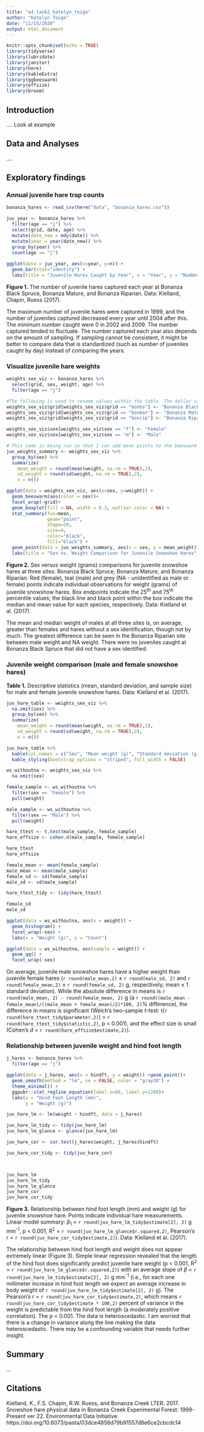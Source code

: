 ```yaml
---
title: "a4_task2_katelyn_toigo"
author: "Katelyn Toigo"
date: "11/15/2020"
output: html_document
---
```


```r
knitr::opts_chunk$set(echo = TRUE)
library(tidyverse)
library(lubridate)
library(janitor)
library(here)
library(kableExtra)
library(ggbeeswarm)
library(effsize)
library(broom)
```

## Introduction

.... Look at example

## Data and Analyses

....

## Exploratory findings
### Annual juvenile hare trap counts

```r
bonanza_hares <- read_csv(here("data", "bonanza_hares.csv"))
```

```r
juv_year <- bonanza_hares %>% 
  filter(age == "j") %>% 
  select(grid, date, age) %>% 
  mutate(date_new = mdy(date)) %>% 
  mutate(year = year(date_new)) %>% 
  group_by(year) %>% 
  count(age == "j")
  
ggplot(data = juv_year, aes(x=year, y=n)) +
  geom_bar(stat="identity") +
  labs(title = "Juvenile Hares Caught by Year", x = "Year", y = "Number of Juveniles")
```

**Figure 1.** The number of juvenile hares captured each year at Bonanza Black Spruce, Bonanza Mature, and Bonanza Riparian. Data: Kielland, Chapin, Ruess (2017).

The maximum number of juvenile hares were captured in 1999, and the number of juveniles captured decreased every year until 2004 after this. The minimum number caught were 0 in 2002 and 2009. The number captured tended to fluctuate.  The number captured each year also depends on the amount of sampling. If sampling cannot be consistent, it might be better to compare data that is standardized (such as number of juveniles caught by day) instead of comparing the years. 


### Visualize juvenile hare weights

```r
weights_sex_viz <- bonanza_hares %>% 
  select(grid, sex, weight, age) %>% 
  filter(age == "j")

#The following is used to rename values within the table. The dollar sign tells it to go to a specific column.
weights_sex_viz$grid[weights_sex_viz$grid == "bonbs"] <- "Bonanza Black Spruce"
weights_sex_viz$grid[weights_sex_viz$grid == "bonmat"] <- "Bonanza Mature"
weights_sex_viz$grid[weights_sex_viz$grid == "bonrip"] <- "Bonanza Riparian"

weights_sex_viz$sex[weights_sex_viz$sex == "f"] <- "Female"
weights_sex_viz$sex[weights_sex_viz$sex == "m"] <- "Male"
```


```r
# This code is being run so that I can add mean points to the beeswarm graph.
juv_weights_summary <- weights_sex_viz %>% 
  group_by(sex) %>% 
  summarize(
    mean_weight = round(mean(weight, na.rm = TRUE),2),
    sd_weight = round(sd(weight, na.rm = TRUE),2),
    n = n())
```



```r
ggplot(data = weights_sex_viz, aes(x=sex, y=weight)) + 
  geom_beeswarm(aes(color = sex))+
  facet_wrap(~grid)+
  geom_boxplot(fill = NA, width = 0.3, outlier.color = NA) +
  stat_summary(fun=mean, 
               geom="point", 
               shape=20, 
               size=4, 
               color="black", 
               fill="black") +
  geom_point(data = juv_weights_summary, aes(x = sex, y = mean_weight))+
  labs(title = "Sex vs. Weight Comparison for Juvenile Snowshoe Hares", x="Sex", y="Weight (grams)")
```

**Figure 2.** Sex versus weight (grams) comparisons for juvenile snowshoe hares at three sites: Bonanza Black Spruce, Bonanza Mature, and Bonanza Riparian. Red (female), teal (male) and grey (NA - unidentified as male or female) points indicate individual observations for weight (grams) of juvenile snowshow hares. Box endpoints indicate the 25^th^ and 75^th^ percentile values; the black line and black point within the box indicate the median and mean value for each species, respectively. Data: Kielland et al. (2017).  

The mean and median weight of males at all three sites is, on average, greater than females and hares without a sex identification, though not by much.  The greatest difference can be seen in the Bonanza Riparian site between male weight and NA weight.  There were no juveniles caught at Bonanza Black Spruce that did not have a sex identified.


### Juvenile weight comparison (male and female snowshoe hares)

**Table 1.** Descriptive statistics (mean, standard deviation, and sample size) for male and female juvenile snowshoe hares. Data: Kielland et al. (2017).

```r
juv_hare_table <- weights_sex_viz %>% 
  na.omit(sex) %>% 
  group_by(sex) %>% 
  summarize(
    mean_weight = round(mean(weight, na.rm = TRUE),2),
    sd_weight = round(sd(weight, na.rm = TRUE),2),
    n = n())

juv_hare_table %>% 
  kable(col.names = c("Sex", "Mean weight (g)", "Standard deviation (g)", "Sample size")) %>% 
  kable_styling(bootstrap_options = "striped", full_width = FALSE)
```


```r
ws_withoutna <- weights_sex_viz %>% 
  na.omit(sex)

female_sample <- ws_withoutna %>% 
  filter(sex == "Female") %>% 
  pull(weight)

male_sample <- ws_withoutna %>% 
  filter(sex == "Male") %>% 
  pull(weight)
```

```r
hare_ttest <- t.test(male_sample, female_sample)
hare_effsize <- cohen.d(male_sample, female_sample)

hare_ttest
hare_effsize
```

```r
female_mean <- mean(female_sample)
male_mean <- mean(male_sample)
female_sd <- sd(female_sample)
male_sd <- sd(male_sample)

hare_ttest_tidy <- tidy(hare_ttest)

female_sd
male_sd
```


```r
ggplot(data = ws_withoutna, aes(x = weight)) +
  geom_histogram() +
  facet_wrap(~sex) +
  labs(x = "Weight (g)", y = "Count")

ggplot(data = ws_withoutna, aes(sample = weight)) +
  geom_qq() +
  facet_wrap(~sex)
```

On average, juvenile male snowshoe hares have a higher weight than juvenile female hares (`r round(male_mean,2)` $\pm$ `r round(male_sd, 2)` and `r round(female_mean,2)` $\pm$ `r round(female_sd, 2)` g, respectively; mean $\pm$ 1 standard deviation). While the absolute difference in means is `r round(male_mean, 2) - round(female_mean, 2)` g (a `r round((male_mean - female_mean)/((male_mean + female_mean)/2)*100, 2)`% difference), the difference in means is significant (Welch's two-sample t-test: t(`r round(hare_ttest_tidy$parameter,2)`) = `r round(hare_ttest_tidy$statistic,2)`, p < 0.001), and the effect size is small (Cohen's *d* = `r round(hare_effsize$estimate,2)`).



### Relationship between juvenile weight and hind foot length

```r
j_hares <- bonanza_hares %>% 
  filter(age == "j")

ggplot(data = j_hares, aes(x = hindft, y = weight)) +geom_point()+
  geom_smooth(method = "lm", se = FALSE, color = "gray30") +
  theme_minimal() +
  ggpubr::stat_regline_equation(label.x=60, label.y=1200)+
  labs(x = "Hind Foot Length (mm)",
       y = "Weight (g)")
```

```r
juv_hare_lm <- lm(weight ~ hindft, data = j_hares)

juv_hare_lm_tidy <- tidy(juv_hare_lm)
juv_hare_lm_glance <- glance(juv_hare_lm)

juv_hare_cor <- cor.test(j_hares$weight, j_hares$hindft)

juv_hare_cor_tidy <- tidy(juv_hare_cor)



juv_hare_lm
juv_hare_lm_tidy
juv_hare_lm_glance
juv_hare_cor
juv_hare_cor_tidy
```

**Figure 3.** Relationship between hind foot length (mm) and weight (g) for juvenile snowshoe hare. Points indicate individual hare measurements. Linear model summary: $\beta$~1~ = `r round(juv_hare_lm_tidy$estimate[2], 2)` g mm^-1^, p < 0.001, R^2^ = `r round(juv_hare_lm_glance$r.squared,2)`, Pearson's *r* = `r round(juv_hare_cor_tidy$estimate,2)`). 
Data: Kielland et al. (2017).

The relationship between hind foot length and weight does not appear extremely linear (Figure 3). Simple linear regression revealed that the length of the hind foot does significantly predict juvenile hare weight (p < 0.001, R^2^ = `r round(juv_hare_lm_glance$r.squared,2)`) with an average slope of $\beta$ = `r round(juv_hare_lm_tidy$estimate[2], 2)` g mm^-1^ (i.e., for each one millimeter increase in hind foot length we expect an average increase in body weight of `r round(juv_hare_lm_tidy$estimate[2], 2)` g). The Pearson's *r* = `r round(juv_hare_cor_tidy$estimate,2)`, which means `r round(juv_hare_cor_tidy$estimate * 100,2)` percent of variance in the weight is predictable from the hind foot length (a moderately positive correlation).  The p < 0.001.  The data is heteroscedastic.  I am worried that there is a change in variance along the line making the data heteroscedastic. There may be a confounding variable that needs further insight.


## Summary

...

## Citations

Kielland, K., F.S. Chapin, R.W. Ruess, and Bonanza Creek LTER. 2017. Snowshoe hare physical data in Bonanza Creek Experimental Forest: 1999-Present ver 22. Environmental Data Initiative. https://doi.org/10.6073/pasta/03dce4856d79b91557d8e6ce2cbcdc14 


